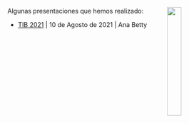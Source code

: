 
<img src="Fig/logo_Rladies_Qro.png" style="width:25%; margin-right: 20px" align="right">

Algunas presentaciones que hemos realizado:


- [TIB 2021]("https://rladiesqro.github.io/additional/2021TIB_Rladies/main.html") | 10 de Agosto de 2021 | Ana Betty



